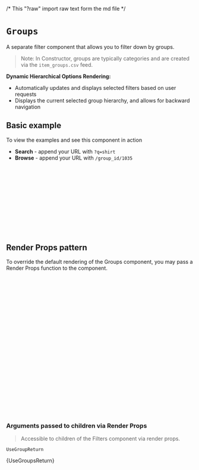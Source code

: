 /* This "?raw" import raw text form the md file */

<Meta of={GroupsStories} />

# `Groups`

A separate filter component that allows you to filter down by groups.

> Note: In Constructor, groups are typically categories and are created via the `item_groups.csv` feed.

**Dynamic Hierarchical Options Rendering:**

- Automatically updates and displays selected filters based on user requests
- Displays the current selected group hierarchy, and allows for backward navigation

<Canvas of={GroupsStories.Primary} />

## Basic example

To view the examples and see this component in action

- **Search** - append your URL with `?q=shirt`
- **Browse** - append your URL with `/group_id/1035`

```jsx
import React from 'react';
import { CioPlp, Groups } from '@constructor-io/constructorio-ui-plp';

const apiKey = 'MY_API_KEY';

function MyComponent() {
  return (
    <CioPlp apiKey={MY_API_KEY}>
      <Groups />
    </CioPlp>
  );
}
```

## Render Props pattern

To override the default rendering of the Groups component, you may pass a Render Props function to the component.

```jsx
import { CioPlp, Filters } from '@constructor-io/constructorio-ui-plp'

const apiKey = 'MY_API_KEY';

function MyCustomGroupFilter(props) {
  const {groups, initialNumOptions} = props

  return (
    <>
      {/* CUSTOM_MARKUP_HERE */}
    </>
  );
}

function myApp() {
  ...

  return (
    <CioPlp apiKey={MY_API_KEY}>
      <Groups>
        <MyCustomGroupFilter />
      </Groups>
    </CioPlp>
  )
}
```

### Arguments passed to children via Render Props

> Accessible to children of the Filters component via render props.

`UseGroupReturn`

<Markdown>{UseGroupsReturn}</Markdown>
